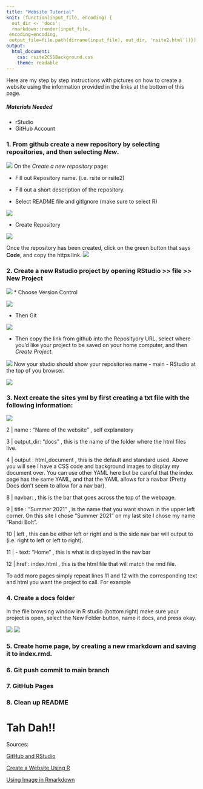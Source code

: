 ```yaml
---
title: "Website Tutorial"
knit: (function(input_file, encoding) {
  out_dir <- 'docs';
  rmarkdown::render(input_file,
 encoding=encoding,
 output_file=file.path(dirname(input_file), out_dir, 'rsite2.html'))})
output: 
  html_document:
    css: rsite2CSSBackground.css
    theme: readable
---
```

Here are my step by step instructions with pictures on how to create a website using the information provided in the links at the bottom of this page. 

##### Materials Needed 

* rStudio
* GitHub Account 

### 1. From github create a new repository by selecting repositories, and then selecting *New*. 

![](images/new.repository.png)
On the *Create a new repository* page: 

* Fill out Repository name. (i.e. rsite or rsite2)  

* Fill out a short description of the repository. 

* Select README file and gitIgnore (make sure to select R)

![](images/ignore.png)

* Create Repository 

![](images/create.repository.png)

Once the repository has been created, click on the green button that says **Code**, and copy the https link. 
![](images/copy.project.png)

### 2. Create a new Rstudio project by opening RStudio >> file >> New Project 

![](images/file.newproject.png)
* Choose Version Control 

![](images/create.project.version.control.png)

* Then Git 

![](images/create.project.GIT.png)

* Then copy the link from github into the Reposityory URL, select where you'd like your project to be saved on your home computer, and then *Create Project*. 

![](images/clone.GIT.repository.png)
Now your studio should show your repositories name - main - RStudio at the top of you browser. 

![](images/rheader.png)

### 3. Next create the sites yml by first creating a txt file with the following information:

![](images/yaml.png)

2 | name : "Name of the website" , self explanatory 

3 | output_dir: "docs" , this is the name of the folder where the html files live. 

4 | output : html_document , this is the default and standard used. Above you will see I have a CSS code and background images to display my document over. You can use other YAML here but be careful that the index page has the same YAML, and that the YAML allows for a navbar (Pretty Docs don't seem to allow for a nav bar). 

8 | navbar: , this is the bar that goes across the top of the webpage. 

9 | title : "Summer 2021" , is the name that you want shown in the upper left corner. On this site I chose "Summer 2021" on my last site I chose my name "Randi Bolt". 

10 | left , this can be either left or right and is the side nav bar will output to (i.e. right to left or left to right).

11 | - text: "Home" , this is what is displayed in the nav bar

12 | href : index.html , this is the html file that will match the rmd file. 

To add more pages simply repeat lines 11 and 12 with the corresponding text and html you want the project to call. For example 

### 4. Create a docs folder 

In the file browsing window in R studio (bottom right) make sure your project is open, select the New Folder button, name it docs, and press okay. 

![](images/newfolder.png)
![](images/docs.png)

### 5. Create home page, by creating a new rmarkdown and saving it to index.rmd. 

### 6. Git push commit to main branch 

### 7. GitHub Pages

### 8. Clean up README

# Tah Dah!!

Sources: 

[GitHub and RStudio](https://resources.github.com/whitepapers/github-and-rstudio/)

[Create a Website Using R](https://www.emilyzabor.com/tutorials/rmarkdown_websites_tutorial.html)

[Using Image in Rmarkdown](https://rpubs.com/thaufas/555157)


